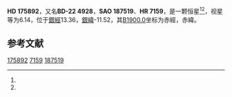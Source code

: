{{Starbox begin
| name = HD 175892
}}
{{Starbox observe
| epoch = [[J2000.0|J2000.0]]
| constell = {{星座名待查}}<ref name=SIMBAD>{{cite web
 | url=http://simbad.u-strasbg.fr/simbad/sim-id?Ident=HR+7159
 | title=Pulsating variable Star
 | publisher=Centre de Données astronomiques de Strasbourg
 | work=SIMBAD
 | accessdate=2012-07-13
 | archive-date=2016-03-19
 | archive-url=https://web.archive.org/web/20160319034739/http://simbad.u-strasbg.fr/simbad/sim-id?Ident=HR+7159
 | dead-url=no
 }}</ref><ref name=DATA>{{cite web
 | url=http://vizier.u-strasbg.fr/viz-bin/VizieR-5?-out.add=.&-source=5050&-corr=PK=HR&-out.max=9999&HR=7159
 | title=VizieR Detailed Page
 | accessdate=2012-07-13
 | archive-date=2016-03-05
 | archive-url=https://web.archive.org/web/20160305001504/http://vizier.u-strasbg.fr/viz-bin/VizieR-5?-out.add=.&-source=5050&-corr=PK=HR&-out.max=9999&HR=7159
 | dead-url=no
 }}</ref>
| 星官 = 
| ra = {{RA|18|58|24.6}}<ref name=SIMBAD /><ref name=DATA />
| dec = {{DEC|-22|31|46}}<ref name=SIMBAD /><ref name=DATA />
| appmag_v = 6.14<ref name=SIMBAD /><ref name=DATA />
}}
{{Starbox character
| class = A2V<ref name=SIMBAD /><ref name=DATA />
| b-v = 0.09<ref name=SIMBAD /><ref name=DATA />
| u-b = <ref name=SIMBAD /><ref name=DATA />
| r-i = <ref name=SIMBAD /><ref name=DATA />
| variable = 
}}
{{Starbox astrometry
| radial_v = 
| prop_mo_ra = -7
| parallax = 
| p_error = 
}}
{{Starbox catalog
| names =BD-22 4928，[[SAO星表|SAO]] 187519，[[HD星表|HD]] 175892，[[HR星表|HR]] 7159}}
{{Starbox reference |Simbad=HR+7159}}
{{Starbox end}}

'''HD 175892'''，又名'''BD-22 4928'''，'''SAO 187519'''、'''HR 7159'''，是一颗恒星<ref name=SIMBAD /><ref name=DATA />，视星等为6.14，位于[[銀道座標系|銀經]]13.36，[[銀道座標系|銀緯]]-11.52，其[[B1900.0|B1900.0]]坐标为赤經{{RA|18|52|23.4}}，赤緯{{DEC|-22|-11.52|47}}。

== 参考文献 ==
{{reflist}}

{{star-stub}}

[[Category:HD和HDE天體|175892]]
[[Category:HR天體|7159]]
[[Category:SAO天體|187519]]